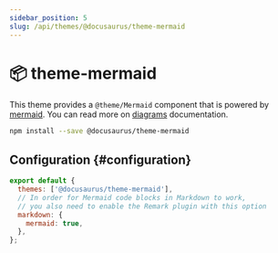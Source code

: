 ```yaml
---
sidebar_position: 5
slug: /api/themes/@docusaurus/theme-mermaid
---
```


# 📦 theme-mermaid

This theme provides a `@theme/Mermaid` component that is powered by [mermaid](https://mermaid-js.github.io/). You can read more on [diagrams](../../guides/markdown-features/markdown-features-diagrams.mdx) documentation.

```bash npm2yarn
npm install --save @docusaurus/theme-mermaid
```

## Configuration {#configuration}

```js title="docusaurus.config.js"
export default {
  themes: ['@docusaurus/theme-mermaid'],
  // In order for Mermaid code blocks in Markdown to work,
  // you also need to enable the Remark plugin with this option
  markdown: {
    mermaid: true,
  },
};
```
